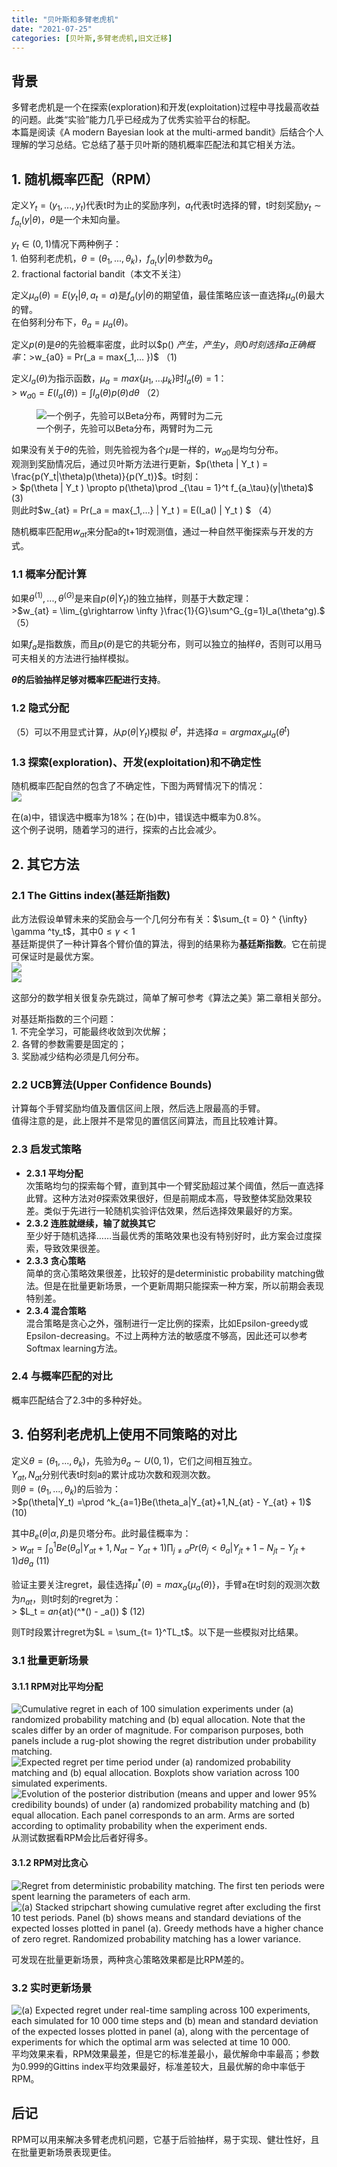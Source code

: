 ```yaml
---
title: "贝叶斯和多臂老虎机"
date: "2021-07-25"
categories: [贝叶斯,多臂老虎机,旧文迁移]
---
```


## 背景
多臂老虎机是一个在探索(exploration)和开发(exploitation)过程中寻找最高收益的问题。此类“实验”能力几乎已经成为了优秀实验平台的标配。    
本篇是阅读《A modern Bayesian look at the multi-armed bandit》后结合个人理解的学习总结。它总结了基于贝叶斯的随机概率匹配法和其它相关方法。    

## 1. 随机概率匹配（RPM）
定义$Y_t = (y_1, ..., y_t)$代表t时为止的奖励序列，$a_t$代表t时选择的臂，t时刻奖励$y_t \sim f_{a_t}(y|\theta)$，$\theta$是一个未知向量。    

$y_t \in (0, 1)$情况下两种例子：    
1. 伯努利老虎机，$\theta = (\theta_1, ...,\theta_k)$，$f_{a_t}(y|\theta)$参数为$\theta_a$    
2. fractional factorial bandit（本文不关注）    
    
定义$\mu_a(\theta) = E(y_t | \theta, a_t = a)$是$f_{a}(y|\theta)$的期望值，最佳策略应该一直选择$\mu_a(\theta)$最大的臂。    
在伯努利分布下，$\theta_a = \mu_a(\theta)$。    
    
定义$p(\theta)$是$\theta$的先验概率密度，此时以$p(\theta) $产生$\theta$，$\theta$产生y，则0时刻选择a正确概率：    
>$w_{a0} = Pr(\mu_a = max\{\mu_1,... \})$   （1)    
    
定义$I_a(\theta)$为指示函数，$\mu_a = max\{\mu_1,...\mu_k\}$时$I_a(\theta)=1$：    
> $w_{a0} = E(I_a(\theta)) = \int I_a(\theta) p(\theta) d\theta$   （2）    
    
![一个例子，先验可以Beta分布，两臂时为二元](1.webp)


如果没有关于$\theta$的先验，则先验视为各个$\mu$是一样的，$w_{a0}$是均匀分布。    
观测到奖励情况后，通过贝叶斯方法进行更新，$p(\theta | Y_t  ) = \frac{p(Y_t|\theta)p(\theta)}{p(Y_t)}$。t时刻：    
> $p(\theta | Y_t  ) \propto  p(\theta)\prod _{\tau = 1}^t f_{a_\tau}(y|\theta)$   (3)    
则此时$w_{at} = Pr(\mu_a = max\{\mu_1,...\} | Y_t  ) = E(I_a(\theta) | Y_t ) $  （4）    
    
随机概率匹配用$w_{at}$来分配a的t+1时观测值，通过一种自然平衡探索与开发的方式。    
    
### 1.1 概率分配计算
如果$\theta^{(1)},...,\theta^{(G)}$是来自$p(\theta|Y_t)$的独立抽样，则基于大数定理：    
>$w_{at} = \lim_{g\rightarrow \infty }\frac{1}{G}\sum^G_{g=1}I_a(\theta^g).$ （5）    
    
如果$f_a$是指数族，而且$p(\theta)$是它的共轭分布，则可以独立的抽样$\theta$，否则可以用马可夫相关的方法进行抽样模拟。    
    
**$\theta$的后验抽样足够对概率匹配进行支持**。    

### 1.2 隐式分配    
（5）可以不用显式计算，从$p(\theta|Y_t)$模拟 $\theta^{t}$，并选择$a = argmax_a\mu_a(\theta^t)$    

### 1.3 探索(exploration)、开发(exploitation)和不确定性    
随机概率匹配自然的包含了不确定性，下图为两臂情况下的情况：        
![](2.webp)    

在(a)中，错误选中概率为18%；在(b)中，错误选中概率为0.8%。    
这个例子说明，随着学习的进行，探索的占比会减少。    

## 2. 其它方法

### 2.1 The Gittins index(基廷斯指数)
此方法假设单臂未来的奖励会与一个几何分布有关：$\sum_{t = 0} ^ {\infty} \gamma ^ty_t$，其中$0 \leq \gamma < 1$    
基廷斯提供了一种计算各个臂价值的算法，得到的结果称为**基廷斯指数**。它在前提可保证时是最优方案。    
![](3.webp)    
![](4.webp)    
    
这部分的数学相关很复杂先跳过，简单了解可参考《算法之美》第二章相关部分。    
    
对基廷斯指数的三个问题：    
1. 不完全学习，可能最终收敛到次优解；    
2. 各臂的参数需要是固定的；    
3. 奖励减少结构必须是几何分布。    
    
### 2.2 UCB算法(Upper Confidence Bounds)
计算每个手臂奖励均值及置信区间上限，然后选上限最高的手臂。    
值得注意的是，此上限并不是常见的置信区间算法，而且比较难计算。    

### 2.3 启发式策略
- **2.3.1 平均分配**    
次策略均匀的探索每个臂，直到其中一个臂奖励超过某个阈值，然后一直选择此臂。这种方法对$\theta$探索效果很好，但是前期成本高，导致整体奖励效果较差。类似于先进行一轮随机实验评估效果，然后选择效果最好的方案。    
- **2.3.2 连胜就继续，输了就换其它**    
至少好于随机选择……当最优秀的策略效果也没有特别好时，此方案会过度探索，导致效果很差。    
- **2.3.3 贪心策略**    
简单的贪心策略效果很差，比较好的是deterministic probability matching做法。但是在批量更新场景，一个更新周期只能探索一种方案，所以前期会表现特别差。    
- **2.3.4 混合策略**    
混合策略是贪心之外，强制进行一定比例的探索，比如Epsilon-greedy或Epsilon-decreasing。不过上两种方法的敏感度不够高，因此还可以参考Softmax learning方法。    

### 2.4 与概率匹配的对比
概率匹配结合了2.3中的多种好处。    

## 3. 伯努利老虎机上使用不同策略的对比
定义$\theta = (\theta_1, ...,\theta_k)$，先验为$\theta_a \sim U(0, 1)$，它们之间相互独立。    
$Y_{at},N_{at}$分别代表t时刻a的累计成功次数和观测次数。    
则$\theta = (\theta_1, ...,\theta_k)$的后验为：    
>$p(\theta|Y_t) =\prod ^k_{a=1}Be(\theta_a|Y_{at}+1,N_{at} - Y_{at} + 1)$   (10)    

其中$B_e(\theta|\alpha, \beta)$是贝塔分布。此时最佳概率为：    
> $w_{at} = \int_{0}^{1}Be(\theta_a|Y_{at}+1,N_{at} - Y_{at} + 1)\prod_{j\neq a}Pr(\theta_j < \theta_a | Y_{jt} + 1 - N_{jt} - Y_{jt} + 1)d\theta_a$  (11)    

验证主要关注regret，最佳选择$\mu^*(\theta) = max_a\{\mu_a(\theta) \}$，手臂a在t时刻的观测次数为$n_{at}$，则t时刻的regret为：    
> $L_t = \sum_an_{at}(\mu^*(\theta) - \mu_a(\theta)) $   (12)    

则T时段累计regret为$L = \sum_{t= 1}^TL_t$。以下是一些模拟对比结果。    

### 3.1 批量更新场景

#### 3.1.1 RPM对比平均分配
![Cumulative regret in each of 100 simulation experiments under (a) randomized probability
matching and (b) equal allocation. Note that the scales differ by an order of magnitude. For comparison
purposes, both panels include a rug-plot showing the regret distribution under probability matching.](5.webp)
![Expected regret per time period under (a) randomized probability matching and (b) equal
allocation. Boxplots show variation across 100 simulated experiments.](6.webp)
![Evolution of the posterior distribution (means and upper and lower 95% credibility bounds)
of  under (a) randomized probability matching and (b) equal allocation. Each panel corresponds to an
arm. Arms are sorted according to optimality probability when the experiment ends.](7.webp)    
从测试数据看RPM会比后者好得多。    

#### 3.1.2 RPM对比贪心


![Regret from deterministic probability matching. The first ten periods
were spent learning the parameters of each arm.](8.webp)
![(a) Stacked stripchart showing cumulative regret after excluding the first 10 test periods. Panel
(b) shows means and standard deviations of the expected losses plotted in panel (a). Greedy methods
have a higher chance of zero regret. Randomized probability matching has a lower variance.](9.webp)    
    
可发现在批量更新场景，两种贪心策略效果都是比RPM差的。    

### 3.2 实时更新场景
![ (a) Expected regret under real-time sampling across 100 experiments, each simulated for 10 000
time steps and (b) mean and standard deviation of the expected losses plotted in panel (a), along with the
percentage of experiments for which the optimal arm was selected at time 10 000.](10.webp)    
平均效果来看，RPM效果最差，但是它的标准差最小，最优解命中率最高；参数为0.999的Gittins index平均效果最好，标准差较大，且最优解的命中率低于RPM。    

## 后记
RPM可以用来解决多臂老虎机问题，它基于后验抽样，易于实现、健壮性好，且在批量更新场景表现更佳。    





